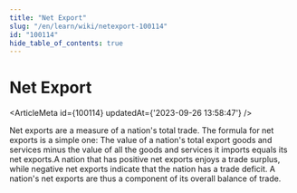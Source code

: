 ```yaml
---
title: "Net Export"
slug: "/en/learn/wiki/netexport-100114"
id: "100114"
hide_table_of_contents: true
---
```



# Net Export

<ArticleMeta id={100114} updatedAt={'2023-09-26 13:58:47'} />
<div className='border-solid border-b border-t-0 my-4 border-[var(--ifm-color-gray-300)]' />

Net exports are a measure of a nation's total trade. The formula for net exports is a simple one: The value of a nation's total export goods and services minus the value of all the goods and services it imports equals its net exports.A nation that has positive net exports enjoys a trade surplus, while negative net exports indicate that the nation has a trade deficit. A nation's net exports are thus a component of its overall balance of trade.
